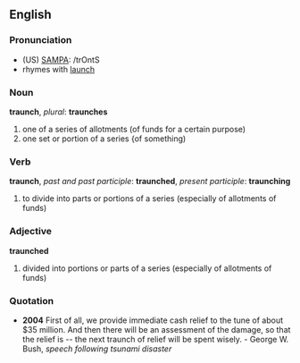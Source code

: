 ==English==
===Pronunciation===
* (US) [[Pronunciation guide|SAMPA]]: /trOntS
* rhymes with [[launch]]

===Noun===
'''traunch''', ''plural'': '''traunches'''
#  one of a series of allotments (of funds for a certain purpose)
#  one set or portion of a series {of something)

===Verb===
'''traunch''', ''past and past participle'': '''traunched''', ''present participle'': '''traunching'''
#  to divide into parts or portions of a series (especially of allotments of funds)

===Adjective===
'''traunched'''
#  divided into portions or parts of a series  (especially of allotments of funds)

===Quotation===
* '''2004''' First of all, we provide immediate cash relief to the tune of about $35 million. And then there will be an assessment of the damage, so that the relief is -- the next traunch of relief will be spent wisely.  - George W. Bush, ''speech following tsunami disaster''